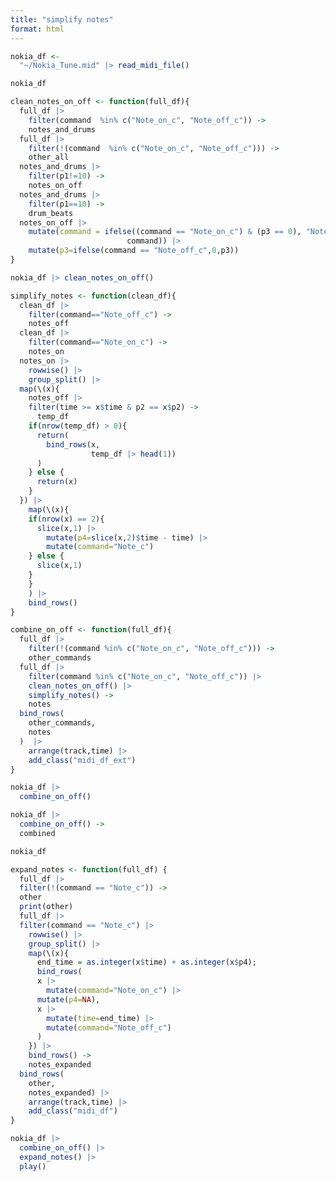 ```yaml
---
title: "simplify notes"
format: html
---
```



```r
nokia_df <-
  "~/Nokia_Tune.mid" |> read_midi_file()
```

```r
nokia_df 
```

```r
clean_notes_on_off <- function(full_df){
  full_df |>
    filter(command  %in% c("Note_on_c", "Note_off_c")) ->
    notes_and_drums
  full_df |>
    filter(!(command  %in% c("Note_on_c", "Note_off_c"))) ->
    other_all
  notes_and_drums |>
    filter(p1!=10) ->
    notes_on_off
  notes_and_drums |>
    filter(p1==10) ->
    drum_beats
  notes_on_off |>
    mutate(command = ifelse((command == "Note_on_c") & (p3 == 0), "Note_off_c",
                          command)) |>
    mutate(p3=ifelse(command == "Note_off_c",0,p3)) 
}
```

```r
nokia_df |> clean_notes_on_off()
```


```r
simplify_notes <- function(clean_df){
  clean_df |>
    filter(command=="Note_off_c") ->
    notes_off
  clean_df |>
    filter(command=="Note_on_c") ->
    notes_on
  notes_on |>
    rowwise() |>
    group_split() |>
  map(\(x){
    notes_off |>
    filter(time >= x$time & p2 == x$p2) -> 
      temp_df
    if(nrow(temp_df) > 0){
      return(
        bind_rows(x,
                  temp_df |> head(1))
      )
    } else {
      return(x)
    }
  }) |>
    map(\(x){
    if(nrow(x) == 2){
      slice(x,1) |>
        mutate(p4=slice(x,2)$time - time) |>
        mutate(command="Note_c")
    } else {
      slice(x,1)
    } 
    }
    ) |>
    bind_rows()
}
```

```r
combine_on_off <- function(full_df){
  full_df |>
    filter(!(command %in% c("Note_on_c", "Note_off_c"))) ->
    other_commands
  full_df |>
    filter(command %in% c("Note_on_c", "Note_off_c")) |>
    clean_notes_on_off() |>
    simplify_notes() ->
    notes
  bind_rows(
    other_commands,
    notes
  )  |>
    arrange(track,time) |>
    add_class("midi_df_ext")
}
```

```r
nokia_df |>
  combine_on_off()
```


```r
nokia_df |> 
  combine_on_off() -> 
  combined
```



```r
nokia_df
```
```r
expand_notes <- function(full_df) {
  full_df |>
  filter(!(command == "Note_c")) ->
  other
  print(other)
  full_df |>
  filter(command == "Note_c") |>
    rowwise() |>
    group_split() |>
    map(\(x){
      end_time = as.integer(x$time) + as.integer(x$p4);
      bind_rows(
      x |>
        mutate(command="Note_on_c") |>
      mutate(p4=NA),
      x |> 
        mutate(time=end_time) |>
        mutate(command="Note_off_c")
      ) 
    }) |>
    bind_rows() ->
    notes_expanded
  bind_rows(
    other,
    notes_expanded) |>
    arrange(track,time) |>
    add_class("midi_df")
}
```

```r
nokia_df |>
  combine_on_off() |>
  expand_notes() |>
  play()
```


